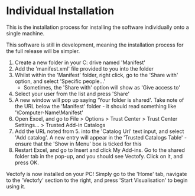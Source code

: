 # Individual Installation

This is the installation process for installing the software individually onto a single machine.

<Warning>
    This software is still in development, meaning the installation process for the full release will be simpler.
</Warning>

1. Create a new folder in your C: drive named 'Manifest'
2. Add the 'manifest.xml' file provided to you into the folder
3. Whilst within the 'Manifest' folder, right click, go to the 'Share with' option, and select 'Specific people...'
    - Sometimes, the 'Share with' option will show as 'Give access to'
4. Select your user from the list and press 'Share'
5. A new window will pop up saying 'Your folder is shared'. Take note of the URL below the 'Manifest' folder - it should read something like '\\Computer-Name\Manifest'
6. Open Excel, and go to File > Options > Trust Center > Trust Center Settings... > Trusted Add-in Catalogs
7. Add the URL noted from 5. into the 'Catalog Url' text input, and select 'Add catalog'. A new entry will appear in the 'Trusted Catalogs Table' - ensure that the 'Show in Menu' box is ticked for this
8. Restart Excel, and go to Insert and click My Add-ins. Go to the shared folder tab in the pop-up, and you should see Vectofy. Click on it, and press OK.

Vectofy is now installed on your PC! Simply go to the 'Home' tab, navigate to the 'Vectofy' section to the right, and press 'Start Visualisation' to begin using it.